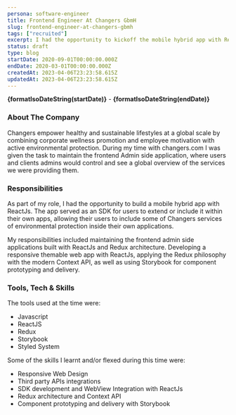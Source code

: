 ```yaml
---
persona: software-engineer
title: Frontend Engineer At Changers GbmH
slug: frontend-engineer-at-changers-gbmh
tags: ["recruited"]
excerpt: I had the opportunity to kickoff the mobile hybrid app with ReactJs, serving as an SDK for users to extend or include it within their apps. The tools used at the time included JavaScript, ReactJS, Redux, Storybook, and Styled System. Some of the skills learned and/or flexed during this time included Responsive Web Design, Third party APIs integrations, SDK development, WebView Integration with ReactJs, Redux architecture and Context API, and Component prototyping and delivery with Storybook
status: draft
type: blog
startDate: 2020-09-01T00:00:00.000Z 
endDate: 2020-03-01T00:00:00.000Z 
createdAt: 2023-04-06T23:23:58.615Z
updatedAt: 2023-04-06T23:23:58.615Z
---
```



**{formatIsoDateString(startDate)}** - **{formatIsoDateString(endDate)}**

### About The Company

Changers empower healthy and sustainable lifestyles at a global scale by combining corporate wellness promotion and employee motivation with active environmental protection. During my time with changers.com I was given the task to maintain the frontend Admin side application, where users and clients admins would control and see a global overview of the services we were providing them. 

### Responsibilities

As part of my role, I had the opportunity to build a mobile hybrid app with ReactJs. The app served as an SDK for users to extend or include it within their own apps, allowing their users to include some of Changers services of environmental protection inside their own applications.

My responsibilities included maintaining the frontend admin side applications built with ReactJs and Redux architecture.
Developing a responsive themable web app with ReactJs, applying the Redux philosophy with the modern Context API, as well as using Storybook for component prototyping and delivery.

### Tools, Tech & Skills

The tools used at the time were: 
- Javascript
- ReactJS
- Redux
- Storybook
- Styled System

Some of the skills I learnt and/or flexed during this time were:
- Responsive Web Design
- Third party APIs integrations
- SDK development and WebView Integration with ReactJs
- Redux architecture and Context API
- Component prototyping and delivery with Storybook